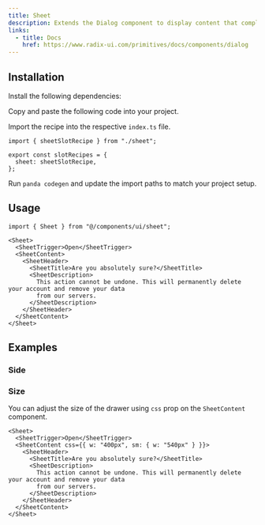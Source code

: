 ```yaml
---
title: Sheet
description: Extends the Dialog component to display content that complements the main content of the screen.
links:
  - title: Docs
    href: https://www.radix-ui.com/primitives/docs/components/dialog
---
```


<ComponentPreview name="sheet-demo" />

## Installation

<Steps>

<Step>Install the following dependencies:</Step>

<PackageInstaller name="@radix-ui/react-dialog" />

<Step>Copy and paste the following code into your project.</Step>

<ComponentSource name="sheet.ts" type="slot-recipe" />

<ComponentSource name="sheet.tsx" type="component" />

<Step>Import the recipe into the respective `index.ts` file.</Step>

```tsx
import { sheetSlotRecipe } from "./sheet";

export const slotRecipes = {
  sheet: sheetSlotRecipe,
};
```

<Step>Run `panda codegen` and update the import paths to match your project setup.</Step>

</Steps>

## Usage

```tsx
import { Sheet } from "@/components/ui/sheet";
```

```tsx
<Sheet>
  <SheetTrigger>Open</SheetTrigger>
  <SheetContent>
    <SheetHeader>
      <SheetTitle>Are you absolutely sure?</SheetTitle>
      <SheetDescription>
        This action cannot be undone. This will permanently delete your account and remove your data
        from our servers.
      </SheetDescription>
    </SheetHeader>
  </SheetContent>
</Sheet>
```

## Examples

### Side

<ComponentPreview name="sheet-side" />

### Size

You can adjust the size of the drawer using `css` prop on the `SheetContent` component.

```tsx
<Sheet>
  <SheetTrigger>Open</SheetTrigger>
  <SheetContent css={{ w: "400px", sm: { w: "540px" } }}>
    <SheetHeader>
      <SheetTitle>Are you absolutely sure?</SheetTitle>
      <SheetDescription>
        This action cannot be undone. This will permanently delete your account and remove your data
        from our servers.
      </SheetDescription>
    </SheetHeader>
  </SheetContent>
</Sheet>
```
